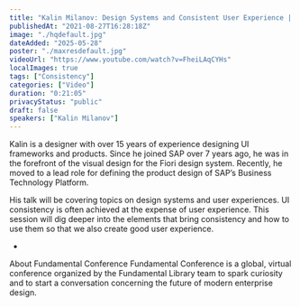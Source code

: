 ```yaml
---
title: "Kalin Milanov: Design Systems and Consistent User Experience | Fundamental Conference"
publishedAt: "2021-08-27T16:28:18Z"
image: "./hqdefault.jpg"
dateAdded: "2025-05-28"
poster: "./maxresdefault.jpg"
videoUrl: "https://www.youtube.com/watch?v=FheiLAqCYHs"
localImages: true
tags: ["Consistency"]
categories: ["Video"]
duration: "0:21:05"
privacyStatus: "public"
draft: false
speakers: ["Kalin Milanov"]
---
```

Kalin is a designer with over 15 years of experience designing UI frameworks and products. Since he joined SAP over 7 years ago, he was in the forefront of the visual design for the Fiori design system. Recently, he moved to a lead role for defining the product design of SAP’s Business Technology Platform.

His talk will be covering topics on design systems and user experiences. UI consistency is often achieved at the expense of user experience. This session will dig deeper into the elements that bring consistency and how to use them so that we also create good user experience.

-

About Fundamental Conference
Fundamental Conference is a global, virtual conference organized by the Fundamental Library team to spark curiosity and to start a conversation concerning the future of modern enterprise design.
